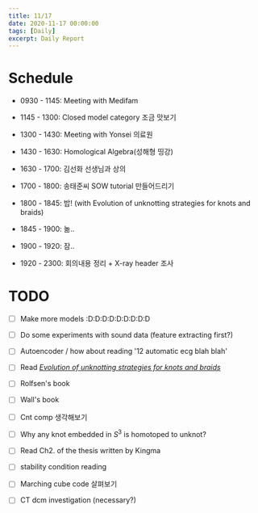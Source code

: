 ```yaml
---
title: 11/17
date: 2020-11-17 00:00:00
tags: [Daily]
excerpt: Daily Report
---
```



# Schedule

* 0930 - 1145: Meeting with Medifam

* 1145 - 1300: Closed model category 조금 맛보기

* 1300 - 1430: Meeting with Yonsei 의료원

* 1430 - 1630: Homological Algebra(성해형 띵강)

* 1630 - 1700: 김선화 선생님과 상의

* 1700 - 1800: 송태준씨 SOW tutorial 만들어드리기

* 1800 - 1845: 밥! (with Evolution of unknotting strategies for knots and braids)

* 1845 - 1900: 놂..

* 1900 - 1920: 잠..

* 1920 - 2300: 회의내용 정리 + X-ray header 조사

# TODO

- [ ] Make more models :D:D:D:D:D:D:D:D:D

- [ ] Do some experiments with sound data (feature extracting first?)

- [ ] Autoencoder / how about reading '12 automatic ecg blah blah'

- [ ] Read [_Evolution of unknotting strategies for knots and braids_](https://arxiv.org/abs/1302.0787)

- [ ] Rolfsen's book

- [ ] Wall's book

- [ ] Cnt comp 생각해보기

- [ ] Why any knot embedded in $S^3$ is homotoped to unknot?

- [ ] Read Ch2. of the thesis written by Kingma

- [ ] stability condition reading

- [ ] Marching cube code 살펴보기

- [ ] CT dcm investigation (necessary?)



